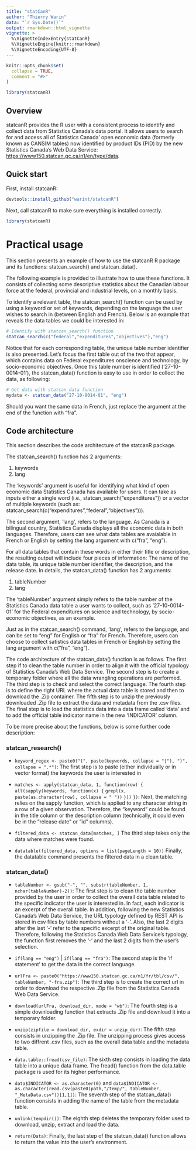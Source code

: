 ```yaml
---
title: "statCanR"
author: "Thierry Warin"
data: "`r Sys.Date()`"
output: rmarkdown::html_vignette
vignette: >
  %\VignetteIndexEntry{statCanR}
  %\VignetteEngine{knitr::rmarkdown}
  %\VignetteEncoding{UTF-8}
---
```


```r
knitr::opts_chunk$set(
  collapse = TRUE,
  comment = "#>"
)
```

```r
library(statcanR)
```


## Overview

statcanR provides the R user with a consistent process to identify and collect data from Statistics Canada's data portal. It allows users to search  for and access all of Statistics Canada' open economic data (formerly known as CANSIM tables) now identified by product IDs (PID) by the new Statistics Canada's Web Data Service: <https://www150.statcan.gc.ca/n1/en/type/data>.

## Quick start

First, install statcanR:

```r
devtools::install_github("warint/statcanR")
```


Next, call statcanR to make sure everything is installed correctly.

```r
library(statcanR)
```

# Practical usage

This section presents an example of how to use the statcanR R package and its functions: statcan_search() and statcan_data().    
  

The following example is provided to illustrate how to use these functions. It consists of collecting some descriptive statistics about the Canadian labour force at the federal, provincial and industrial levels, on a monthly basis.  

To identify a relevant table, the statcan_search() function can be used
by using a keyword or set of keywords, depending on the language the user wishes to search in (between English and French). Below is an example that reveals
the data tables we could be interested in:
```r
# Identify with statcan_search() function
statcan_search(c("federal","expenditures","objectives"),"eng")

```


Notice that for each corresponding table, the unique table number identifier is also presented. Let's focus the first table out of the two that appear, which contains data on Federal expenditures onscience and technology, by socio-economic objectives. Once this table number is identified
(‘27-10-0014-01’), the statcan_data() function is easy to use in order to collect the data, as following:   
```r
# Get data with statcan_data function
mydata <- statcan_data("27-10-0014-01", "eng")

```

Should you want the same data in French, just replace the argument at the end of the function with "fra".

## Code architecture

This section describes the code architecture of the statcanR package.

The statcan_search() function has 2 arguments:   
  
  1. keywords
  2. lang

The 'keywords' argument is useful for identifying what kind of open economic data Statistics Canada has available for users. It can take as inputs either a single word (i.e., statcan_search("expenditures")) or a vector of multiple keywords (such as: statcan_search(c("expenditures","federal","objectives"))).

The second argument, 'lang', refers to the language. As Canada is a bilingual country, Statistics Canada displays all the economic data in both languages. Therefore, users can see what data tables are avaialable in French or English by setting the lang argument with c("fra", "eng").




For all data tables that contain these words in either their title or description, the resulting output will include four pieces of information: The name of the data table, its unique table number identifier, the description, and the release date.
In details, the statcan_data() function has 2 arguments:   
  
  1. tableNumber
  2. lang
  

The 'tableNumber' argument simply refers to the table number of the Statistics Canada data table a user wants to collect, such as '27-10-0014-01' for the Federal expenditures on science and technology, by socio-economic objectives, as an example.


Just as in the statcan_search() command, 'lang', refers to the language, and can be set to "eng" for English or "fra" for French. Therefore, users can choose to collect satistics data tables in French or English by setting the lang argument with c("fra", "eng").

The code architecture of the statcan_data() function is as follows. The first step if to clean the table number in order to align it with the official typology of Statistics Canada's Web Data Service. The second step is to create a temporary folder where all the data wrangling operations are performed. The third step is to check and select the correct language. The fourth step is to define the right URL where the actual data table is stored and  then to download the .Zip container. The fifth step is to unzip the previously downloaded .Zip file to extract the data and metadata  from the .csv files. The final step is to load the statistics data into a data frame called 'data' and to add the official table indicator name in the new 'INDICATOR' column.         
  

To be more precise about the functions, below is some further code description:   

### statcan_research()

  - `  keyword_regex <- paste0("(", paste(keywords, collapse = "|"), ")", collapse = ".*")`:
  The first step is to paste (either individually or in vector format) the keywords the user is interested in

  - ` matches <- apply(statcan_data, 1, function(row) {`
   ` all(sapply(keywords, function(x) {`
   `   grepl(x, paste(as.character(row), collapse = " "))`
   ` }))`
  ` }) `:
  Next, the matching relies on the sapply function, which is applied to any character string in a row of a given observation. Therefore, the "keyword" could be found in the title column or the description column (technically, it could even be in the "release date" or "id" columns).

-   ` filtered_data <- statcan_data[matches, ]`
 The third step takes only the data where matches were found.
 
-   ` datatable(filtered_data, options = list(pageLength = 10))`
 Finally, the datatable command presents the filtered data in a clean table.
 

  
### statcan_data()  

  - `tableNumber <- gsub("-", "", substr(tableNumber, 1, nchar(tableNumber)-2))`:
  The first step is to clean the table number provided by the user in order to collect the overall data table related to the specific indicator the user is interested in. In fact, each indicator is an excerpt of the overall table.
  In addition, following the new Statistics Canada's Web Data Service, the URL typology defined by REST API is stored in csv files by table numbers without a '-'. Also, the last 2 digits after the last '-' refer to the specific excerpt of the original table.
  Therefore, following the Statistics Canada Web Data Service's typology, the function first removes the '-' and the last 2 digits from the user's selection.

  - `if(lang == "eng")` | `if(lang == "fra")`:
  The second step is the 'if statement' to get the data in the correct language.

  - `urlFra <- paste0("https://www150.statcan.gc.ca/n1/fr/tbl/csv/", tableNumber, "-fra.zip")`:
  The third step is to create the correct url in order to download the respective .Zip file from the Statistics Canada Web Data Service.   
  
  - `download(urlFra, download_dir, mode = "wb")`:
  The fourth step is a simple downloading function that extracts .Zip file and download it into a temporary folder.
  
  - `unzip(zipfile = download_dir, exdir = unzip_dir)`:
  The fifth step consists in unzipping the .Zip file. The unzipping process gives access to two diffrent .csv files, such as the overall data table and the metadata table.
    
  - `data.table::fread(csv_file)`:
  The sixth step consists in loading the data table into a unique data frame. The fread() function from the data.table package is used for its higher performance.   
    
  - `data$INDICATOR <- as.character(0)` and `data$INDICATOR <- as.character(read.csv(paste0(path,"/temp/", tableNumber, "_MetaData.csv"))[1,1])`:
  The seventh step of the statcan_data() function consists in adding the name of the table from the metadata table. 
  
  - `unlink(tempdir())`:
  The eighth step deletes the temporary folder used to download, unzip, extract and load the data.
  
  - `return(Data)`:
  Finally, the last step of the statcan_data() function allows to return the value into the user's environment.



